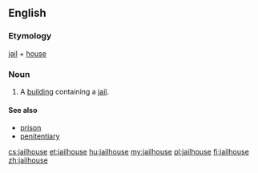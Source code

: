 ==English==

===Etymology===
[[jail]] + [[house]]

===Noun===
{{en-noun}}

# A [[building]] containing a [[jail]].

====See also====
* [[prison]]
* [[penitentiary]]

[[cs:jailhouse]]
[[et:jailhouse]]
[[hu:jailhouse]]
[[my:jailhouse]]
[[pl:jailhouse]]
[[fi:jailhouse]]
[[zh:jailhouse]]